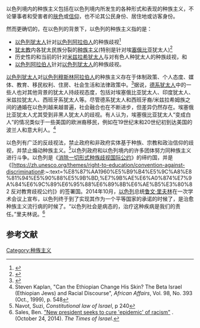 
以色列境内的种族主义包括在以色列境内所发生的各种形式和表现的种族主义，不论肇事者和受害者的[[膚色|肤色]]或[[信仰|信仰]]，也不论其公民身份、居住地或访客身份。

然而更确切的，在以色列的背景下，以色列的种族主义指的是：

* [[以色列猶太人|以色列犹太人]]针对[[阿拉伯裔以色列人|以色列阿拉伯人]]的种族歧视<ref>{{cite web|title=ISRAEL-OPT: Upping sticks and heading for Ramallah|url=http://www.irinnews.org/Report/96263/ISRAEL-OPT-Upping-sticks-and-heading-for-Ramallah|work=IRIN humanitarian news and analysis|publisher=UN Office for the Coordination of Humanitarian Affairs|accessdate=14 October 2012|author=IRIN|author2=Andreas Hackl|date=7 September 2012|archive-date=2016-01-31|archive-url=https://web.archive.org/web/20160131082733/http://www.irinnews.org/report/96263/israel-opt-upping-sticks-and-heading-for-ramallah|dead-url=no}}</ref>
* [[犹太教|犹太教]]内各犹太民族分裂的[[种族主义|种族主义]](特别是针对埃[[塞尔维亚|塞俄比亚]]犹太人)<ref>{{cite news|url=http://www.haaretz.com/news/national/thousands-in-jerusalem-protest-racism-against-ethiopian-israelis-1.407998|title=Thousands in Jerusalem protest racism against Ethiopian Israelis|last=Rosenberg|first=Oz|date=18 January 2012|work=[[Haaretz|Haaretz]]|accessdate=2020-08-30|archive-date=2015-04-08|archive-url=https://web.archive.org/web/20150408141218/http://www.haaretz.com/news/national/thousands-in-jerusalem-protest-racism-against-ethiopian-israelis-1.407998|dead-url=no}}</ref>
* 历史性的和当前的针对[[米兹拉希犹太人|米兹拉希犹太人]]与对有色人种犹太人的种族歧视，和
* [[阿拉伯裔以色列人|以色列阿拉伯人]]针对[[以色列猶太人|以色列犹太人]]的种族歧视。

[[以色列猶太人|以色列犹太人]]对[[以色列阿拉伯人|以色列穆斯林阿拉伯人]]的种族主义存在于体制政策、个人态度、媒体、教育、移民权利、住房、社会生活和法律政策中。<ref>{{cite web|title=World Report 2012: Israel/Occupied Palestinian Territories|url=https://www.hrw.org/world-report-2012/world-report-2012-israeloccupied-palestinian-territories|work=Human Rights Watch|publisher=Human Rights Watch|accessdate=1 May 2016|year=2012|archive-date=2013-01-20|archive-url=https://web.archive.org/web/20130120105127/http://www.hrw.org/world-report-2012/world-report-2012-israeloccupied-palestinian-territories|dead-url=no}}</ref>据说，[[阿什肯納茲猶太人|德系犹太人]]中的一些人也对其他背景的犹太人持歧视态度，包括对埃塞俄比亚犹太人、印度犹太人、米兹拉犹太人、西班牙系犹太人等。尽管德系犹太人和西班牙裔/米兹拉希姆族之间的通婚在以色列越来越普遍，社会融合也在不断进步，但差异仍然存在。埃塞俄比亚犹太人尤其受到非黑人犹太人的歧视。有人认为，埃塞俄比亚犹太人“变成白人”的情况类似于一些美国的欧洲裔移民，例如在19世纪末和20世纪初到达美国的波兰人和意大利人。<ref>Steven Kaplan, "Can the Ethiopian Change His Skin? The Beta Israel (Ethiopian Jews) and Racial Discourse", ''African Affairs'', Vol. 98, No. 393 (Oct., 1999), p. 548</ref>

以色列有广泛的反歧视法，禁止政府和非政府实体基于种族、宗教和政治信仰的歧视，并禁止煽动种族主义。<ref name="Navot, Suzi p 240">Navot, Suzi, ''Constitutional law of Israel'', p 240</ref>以色列政府和以色列境内的许多团体努力同种族主义进行斗争。以色列是《[[消除一切形式种族歧视国际公约|消除一切形式种族歧视国际公约]]》的缔约国，并是《[https://zh.unesco.org/themes/right-to-education/convention-against-discrimination#:~:text=%E8%87%AA1960%E5%B9%B4%E5%9C%A8%E8%81%94%E5%90%88%E5%9B%BD,%E7%9B%AE%E6%A0%874%E7%9A%84%E6%9C%89%E6%95%88%E6%89%8B%E6%AE%B5%E3%80%82 反对教育歧视公约]{{Wayback|url=https://zh.unesco.org/themes/right-to-education/convention-against-discrimination#:~:text=%E8%87%AA1960%E5%B9%B4%E5%9C%A8%E8%81%94%E5%90%88%E5%9B%BD,%E7%9B%AE%E6%A0%874%E7%9A%84%E6%9C%89%E6%95%88%E6%89%8B%E6%AE%B5%E3%80%82 |date=20200628094728 }}》的签署国。2014年10月，[[以色列|以色列]]总统[[鲁文·里夫林|鲁文·里夫林]]在一次学术会议上宣布，以色列终于到了实现其作为一个平等国家的承诺的时候了，是治愈种族主义流行病的时候了。“以色列社会是病态的，治疗这种疾病是我们的责任。”里夫林说。<ref>Sales, Ben. [http://www.timesofisrael.com/new-president-seeks-to-cure-disease-of-racism/ "New president seeks to cure 'epidemic' of racism"] {{Wayback|url=http://www.timesofisrael.com/new-president-seeks-to-cure-disease-of-racism/ |date=20190603014852 }}. (October 24, 2014). ''The Times of Israel''.</ref>

==参考文献==
{{Reflist}}

[[Category:种族主义|Category:种族主义]]